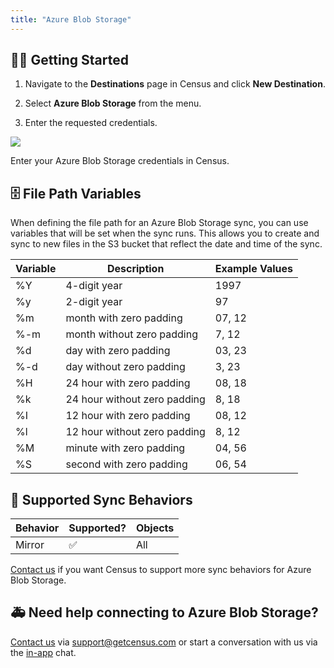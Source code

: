 ```yaml
---
title: "Azure Blob Storage"
---
```


## 🏃‍♀️ Getting Started

1. Navigate to the **Destinations** page in Census and click **New Destination**.

2. Select **Azure Blob Storage** from the menu.

3. Enter the requested credentials.

![](/images/destinations/azure-blob-storage.png)

Enter your Azure Blob Storage credentials in Census.

## 🗄️ File Path Variables

When defining the file path for an Azure Blob Storage sync, you can use variables that will be set when the sync runs. This allows you to create and sync to new files in the S3 bucket that reflect the date and time of the sync.

| **Variable** | **Description**              | **Example Values** |
| ------------ | ---------------------------- | ------------------ |
| %Y           | 4-digit year                 | 1997               |
| %y           | 2-digit year                 | 97                 |
| %m           | month with zero padding      | 07, 12             |
| %-m          | month without zero padding   | 7, 12              |
| %d           | day with zero padding        | 03, 23             |
| %-d          | day without zero padding     | 3, 23              |
| %H           | 24 hour with zero padding    | 08, 18             |
| %k           | 24 hour without zero padding | 8, 18              |
| %I           | 12 hour with zero padding    | 08, 12             |
| %l           | 12 hour without zero padding | 8, 12              |
| %M           | minute with zero padding     | 04, 56             |
| %S           | second with zero padding     | 06, 54             |

## 🔀 Supported Sync Behaviors

| **Behavior** | **Supported?** | **Objects** |
| ------------ | -------------- | ----------- |
| Mirror       | ✅              | All         |

[Contact us](mailto:support@getcensus.com) if you want Census to support more sync behaviors for Azure Blob Storage.

## 🚑 Need help connecting to Azure Blob Storage?

[Contact us](mailto:support@getcensus.com) via support@getcensus.com or start a conversation with us via the [in-app](https://app.getcensus.com) chat.